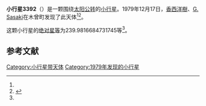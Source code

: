 {{Infobox planet
| bgcolour = #FFFFC0
| name = 3392 Setouchi
| symbol = 
| image = 
| caption = 
| discovery = yes
| discovery_ref = 
| discoverer = [[香西洋樹|香西洋樹]]、[[G._Sasaki|G. Sasaki]]
| discovery_site = [[木曾町|木曾町]] 
| discovered = 1979年12月17日
| designations = yes
| mp_name = 
| named_after = 
| alt_names = 
| mp_category = [[越火小行星|越火小行星]]
| orbit_ref = <ref name="a">[http://ssd.jpl.nasa.gov/sbdb.cgi?sstr=3392 3392 Setouchi] {{Wayback|url=http://ssd.jpl.nasa.gov/sbdb.cgi?sstr=3392 |date=20210925145527 }}，小行星數據庫瀏覽器（JPL Small-Body Database Browser）－[[美国国家航空航天局|美国国家航空航天局]]喷气推进实验室</ref>
| epoch = 2456400.5 (2013年4月18日更新)
| aphelion = {{convert|2.739733620116621|AU|km|3|abbr=on|lk=out}}
| perihelion = {{convert|1.539308086626936|AU|km|3|abbr=on}}
| semimajor = {{convert|2.139520853371778|AU|km|3|abbr=on}}
| eccentricity = 0.280536068
| period = 1143.071015 [[日|日]]<br />3.13[[儒略年|儒略年]]
| avg_speed = 
| inclination = 26.32778335791703
| asc_node = 266.8059851667404
| mean_anomaly = 
| arg_peri = 239.9816684731745
| satellites = 
| physical_characteristics = yes
| dimensions = 
| mass = 
| density = 
| surface_grav = 
| escape_velocity = 
| sidereal_day = 
| axial_tilt = 
| pole_ecliptic_lat = 
| pole_ecliptic_lon = 
| albedo = 
| temperatures= 
| temp_name1 = 
| mean_temp_1 = 
| max_temp_1 = 
| temp_name2 = 
| max_temp_2 = 
| spectral_type = 
| abs_magnitude = 239.9816684731745
}}

'''小行星3392'''（{{lang-en|3392 Setouchi}}）是一颗围绕[[太阳|太阳]][[公转|公转]]的[[小行星|小行星]]。1979年12月17日，[[香西洋樹|香西洋樹]]、[[G._Sasaki|G. Sasaki]]在木曾町发现了此天体<ref name="a" /><ref>{{cite news|title=小行星列表|url=http://cfa-www.harvard.edu/iau/lists/NumberedMPs.txt|accessdate=2013-07-08|newspaper=哈佛大学|archive-date=2008-05-17|archive-url=https://web.archive.org/web/20080517010638/http://cfa-www.harvard.edu/iau/lists/NumberedMPs.txt|dead-url=no}}</ref>。

这颗小行星的[[绝对星等|绝对星等]]为239.9816684731745等<ref name="a" />。

==参考文献==
{{reflist}}
{{Minor Planet Number|[[小行星3391|小行星3391]]|[[小行星3393|小行星3393]]}}

{{小天体}}

[[Category:小行星带天体|Category:小行星带天体]]
[[Category:1979年发现的小行星|Category:1979年发现的小行星]]

{{asteroid-stub}}